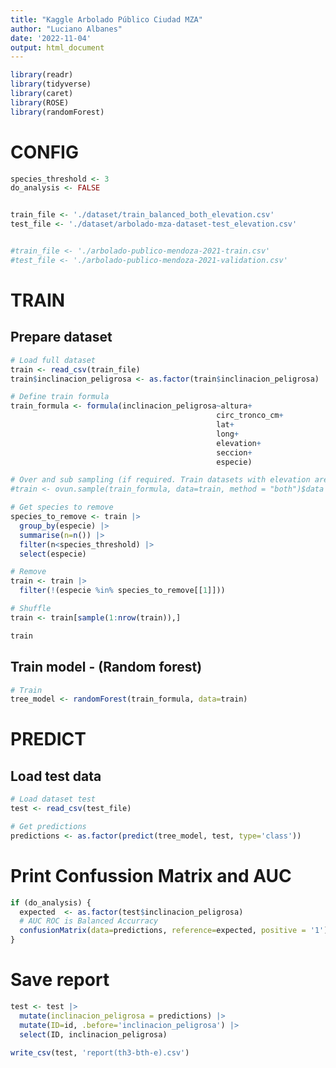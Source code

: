 ```yaml
---
title: "Kaggle Arbolado Público Ciudad MZA"
author: "Luciano Albanes"
date: '2022-11-04'
output: html_document
---
```


```r
library(readr)
library(tidyverse)
library(caret)
library(ROSE)
library(randomForest)
```


# CONFIG
```r
species_threshold <- 3
do_analysis <- FALSE


train_file <- './dataset/train_balanced_both_elevation.csv'
test_file <- './dataset/arbolado-mza-dataset-test_elevation.csv'


#train_file <- './arbolado-publico-mendoza-2021-train.csv'
#test_file <- './arbolado-publico-mendoza-2021-validation.csv'

```


# TRAIN
## Prepare dataset
```r
# Load full dataset
train <- read_csv(train_file)
train$inclinacion_peligrosa <- as.factor(train$inclinacion_peligrosa)

# Define train formula
train_formula <- formula(inclinacion_peligrosa~altura+
                                              circ_tronco_cm+
                                              lat+
                                              long+
                                              elevation+
                                              seccion+
                                              especie)

# Over and sub sampling (if required. Train datasets with elevation are already balanced)
#train <- ovun.sample(train_formula, data=train, method = "both")$data

# Get species to remove
species_to_remove <- train |>
  group_by(especie) |>
  summarise(n=n()) |>
  filter(n<species_threshold) |>
  select(especie)

# Remove
train <- train |>
  filter(!(especie %in% species_to_remove[[1]]))

# Shuffle
train <- train[sample(1:nrow(train)),]

train
```

## Train model - (Random forest)

```r
# Train
tree_model <- randomForest(train_formula, data=train)
```


# PREDICT
## Load test data
```r
# Load dataset test
test <- read_csv(test_file)

# Get predictions
predictions <- as.factor(predict(tree_model, test, type='class'))
```


# Print Confussion Matrix and AUC
```r
if (do_analysis) {
  expected  <- as.factor(test$inclinacion_peligrosa)
  # AUC ROC is Balanced Accurracy
  confusionMatrix(data=predictions, reference=expected, positive = '1')
}
```



# Save report
```r
test <- test |>
  mutate(inclinacion_peligrosa = predictions) |>
  mutate(ID=id, .before='inclinacion_peligrosa') |>
  select(ID, inclinacion_peligrosa)
  
write_csv(test, 'report(th3-bth-e).csv')
```

